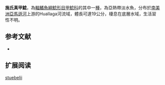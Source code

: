 {{Speciesbox
| name = 施氏真甲鯰
| image = Loricariichthys stuebelii.jpg
| image_width = 250px
| image_caption = 
| status = NE
| status_system = IUCN3.1
| genus = Loricariichthys
| species = stuebelii
| authority = [[Steindachner|Steindachner]], 1882
| synonyms = *''Loricaria stuebelii'',Steindachner, 1882
*''Loricaria Stübelii'',Steindachner, 1882
}}

'''施氏真甲鯰'''，為[[輻鰭魚綱|輻鰭魚綱]][[鯰形目|鯰形目]][[甲鯰科|甲鯰科]]的其中一[[種|種]]，為亞熱帶淡水魚，分布於[[南美洲|南美洲]][[亞馬遜河|亞馬遜河]]上游的Huallaga河流域，體長可達19公分，棲息在底層水域，生活習性不明。
==参考文献==
*{{FishBase_species|genus=Loricariichthys|species=stuebelii|year=2014|month=11}}

== 扩展阅读 ==
{{refbegin}}
{{wikispecies-inline|Loricariichthys stuebelii|施氏真甲鯰}}
{{refend}}
{{Taxonbar|from=Q6414069}}

[[Category:真甲鯰屬|stuebelii]]
